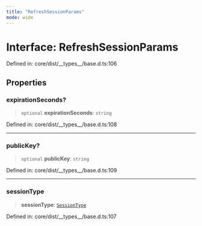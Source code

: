 ```yaml
---
title: "RefreshSessionParams"
mode: wide
---
```

  
# Interface: RefreshSessionParams

Defined in: core/dist/\_\_types\_\_/base.d.ts:106

## Properties

### expirationSeconds?

> `optional` **expirationSeconds**: `string`

Defined in: core/dist/\_\_types\_\_/base.d.ts:108

***

### publicKey?

> `optional` **publicKey**: `string`

Defined in: core/dist/\_\_types\_\_/base.d.ts:109

***

### sessionType

> **sessionType**: [`SessionType`](../../../sdk-browser/index/SessionType/readme)

Defined in: core/dist/\_\_types\_\_/base.d.ts:107
